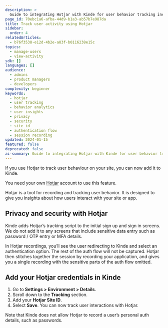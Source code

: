```yaml
---
description: >
  Guide to integrating Hotjar with Kinde for user behavior tracking including privacy considerations, security measures, and setup instructions.
page_id: 70ebc1a6-afba-44d9-b1a3-ab57b7e987da
title: Track user activity using Hotjar
sidebar:
  order: 4
relatedArticles:
  - b76f3538-e12d-4b2e-a83f-b0116238e15c
topics:
  - manage-users
  - view-activity
sdk: []
languages: []
audience:
  - admins
  - product managers
  - developers
complexity: beginner
keywords:
  - hotjar
  - user tracking
  - behavior analytics
  - user insights
  - privacy
  - security
  - site id
  - authentication flow
  - session recording
updated: 2024-01-15
featured: false
deprecated: false
ai-summary: Guide to integrating Hotjar with Kinde for user behavior tracking including privacy considerations, security measures, and setup instructions.
---
```


If you use Hotjar to track user behaviour on your site, you can now add it to Kinde.

<Aside>

You need your own [Hotjar](https://www.hotjar.com/) account to use this feature.

</Aside>

Hotjar is a tool for recording and tracking user behavior. It is designed to give you insights about how users interact with your site or app.

## Privacy and security with Hotjar

Kinde adds Hotjar’s tracking script to the initial sign up and sign in screens. We do not add it to any screens that include sensitive data entry such as password / OTP entry or MFA details.

In Hotjar recordings, you’ll see the user redirecting to Kinde and select an authentication option. The rest of the auth flow will not be captured. Hotjar then stitches together the session by recording your application, and gives you a single recording with the sensitive parts of the auth flow omitted.

## Add your Hotjar credentials in Kinde

1. Go to **Settings > Environment > Details**.
2. Scroll down to the **Tracking** section.
3. Add your **Hotjar Site ID**.
4. Select **Save**. You can now track user interactions with Hotjar.

<Aside>

Note that Kinde does not allow Hotjar to record a user’s personal auth details, such as passwords.

</Aside>
